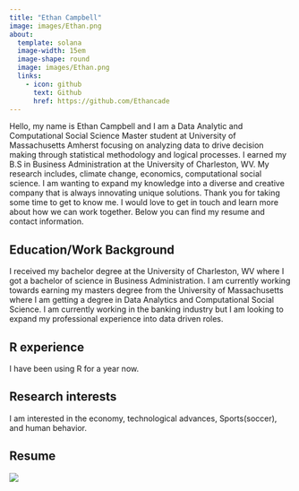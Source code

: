 ```yaml
---
title: "Ethan Campbell"
image: images/Ethan.png
about:
  template: solana
  image-width: 15em
  image-shape: round
  image: images/Ethan.png
  links:
    - icon: github
      text: Github
      href: https://github.com/Ethancade
---
```


Hello, my name is Ethan Campbell and I am a Data Analytic and Computational Social Science Master student at University of Massachusetts Amherst focusing on analyzing data to drive decision making through statistical methodology and logical processes. I earned my B.S in Business Administration at the University of Charleston, WV. My research includes, climate change, economics, computational social science. I am wanting to expand my knowledge into a diverse and creative company that is always innovating unique solutions. Thank you for taking some time to get to know me. I would love to get in touch and learn more about how we can work together. Below you can find my resume and contact information.

## Education/Work Background

I received my bachelor degree at the University of Charleston, WV where I got a bachelor of science in Business Administration. I am currently working towards earning my masters degree from the University of Massachusetts where I am getting a degree in Data Analytics and Computational Social Science. I am currently working in the banking industry but I am looking to expand my professional experience into data driven roles. 

## R experience

I have been using R for a year now. 

## Research interests

I am interested in the economy, technological advances, Sports(soccer), and human behavior. 

## Resume

![](about/images/resume.PNG)